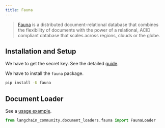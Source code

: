 ```yaml
---
title: Fauna
---
```


>[Fauna](https://fauna.com/) is a distributed document-relational database
> that combines the flexibility of documents with the power of a relational,
> ACID compliant database that scales across regions, clouds or the globe.


## Installation and Setup

We have to get the secret key.
See the detailed [guide](https://docs.fauna.com/fauna/current/learn/security_model/).

We have to install the `fauna` package.

```bash
pip install -U fauna
```

## Document Loader

See a [usage example](/oss/python/integrations/document_loaders/fauna).

```python
from langchain_community.document_loaders.fauna import FaunaLoader
```
